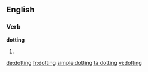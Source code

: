 ==English==

===Verb===
'''dotting'''

# {{present participle of|dot}}

[[de:dotting]]
[[fr:dotting]]
[[simple:dotting]]
[[ta:dotting]]
[[vi:dotting]]